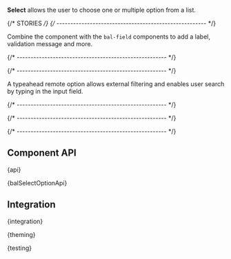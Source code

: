 

<Meta of={SelectStories} />

<StoryHeading of={SelectStories.Basic} hidden></StoryHeading>

<Banner of={SelectStories} />

<Lead>**Select** allows the user to choose one or multiple option from a list.</Lead>

<Canvas of={SelectStories.Basic} sourceState="shown" className="has-visible-overflow" />

<PlaygroundBar of={SelectStories.Basic}></PlaygroundBar>

{/* STORIES */}
{/* ------------------------------------------------------ */}

<StoryHeading of={SelectStories.FieldControl}></StoryHeading>

Combine the component with the `bal-field` components to add a label, validation message and more.

<Canvas of={SelectStories.FieldControl} className="has-visible-overflow" />

{/* ------------------------------------------------------ */}

<StoryHeading of={SelectStories.Typeahead}></StoryHeading>

<Canvas of={SelectStories.Typeahead} className="has-visible-overflow" />

{/* ------------------------------------------------------ */}

<StoryHeading of={SelectStories.TypeaheadRemote}></StoryHeading>

A typeahead remote option allows external filtering and enables user search by typing in the input field.

<CodeSandbox of={SelectStories.TypeaheadRemote} />

{/* ------------------------------------------------------ */}

<StoryHeading of={SelectStories.MultiSelect}></StoryHeading>

<Canvas of={SelectStories.MultiSelect} className="has-visible-overflow" />

{/* ------------------------------------------------------ */}

<StoryHeading of={SelectStories.NativeSelect}></StoryHeading>

<Canvas of={SelectStories.NativeSelect} className="has-visible-overflow" />

{/* ------------------------------------------------------ */}

## Component API


<Markdown>{api}</Markdown>


<Markdown>{balSelectOptionApi}</Markdown>

## Integration


<Markdown>{integration}</Markdown>


<Markdown>{theming}</Markdown>


<Markdown>{testing}</Markdown>

<Footer>
  <LinkCards>
    <LinkCard
      pageTitle="Development/Form"
      description="The indispensable form controls, designed for maximum clarity. Form elements are used in combination with the CSS grid system"
    />
  </LinkCards>
</Footer>